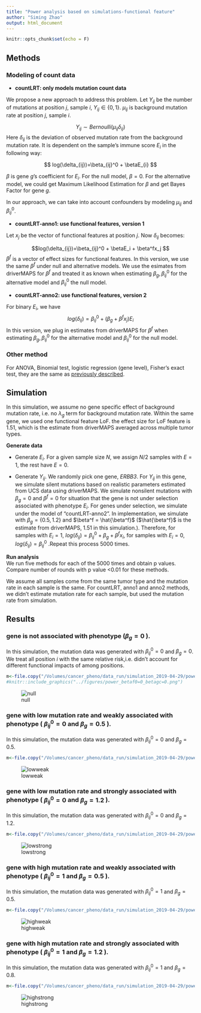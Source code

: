 ```yaml
---
title: "Power analysis based on simulations-functional feature"
author: "Siming Zhao"
output: html_document
---
```


```r
knitr::opts_chunk$set(echo = F)
```


## Methods

### Modeling of count data

  * **countLRT: only models mutation count data**

We propose a new approach to address this problem. Let $Y_{ij}$ be the number of mutations at position $j$, sample $i$, $Y_{ij} \in \{0,1\}$. $\mu_{ij}$ is background mutation rate at position $j$, sample $i$.

$$Y_{ij} \sim Bernoulli(\mu_{ij}\delta_{ij})$$
Here $\delta_{ij}$ is the deviation of observed mutation rate from the background mutation rate. It is dependent on the sample's immune score $E_i$ in the following way:

$$ log(\delta_{ij})=\beta_{ij}^0 + \betaE_{i} $$

$\beta$ is gene $g$'s coefficient for $E_i$. For the null model, $\beta=0$. For the alternative model, we could get Maximum Likelihood Estimation for $\beta$ and get Bayes Factor for gene $g$. 

In our approach, we can take into account confounders by modeling $\mu_{ij}$ and $\beta_{ij}^0$. 

  * **countLRT-anno1: use functional features, version 1**

Let $x_j$ be the vector of functional features at position $j$. Now $\delta_{ij}$ becomes: 

$$log(\delta_{ij})=\beta_{ij}^0 + \betaE_i + \beta^fx_j $$
$\beta^f$ is a vector of effect sizes for functional features. In this version, we use the same $\beta^f$ under null and alternative models. We use the esimates from driverMAPS for $\beta^f$ and treated it as known when estimating $\beta_g, \beta_{ij}^0$ for the alternative model and $\beta_{ij}^0$ the null model.

  * **countLRT-anno2: use functional features, version 2**

For binary $E_i$, we have 
$$log(\delta_{ij})=\beta_{ij}^0 + (\beta_g + \beta^fx_j)E_i $$
In this version, we plug in estimates from driverMAPS for $\beta^f$ when estimating $\beta_g, \beta_{ij}^0$ for the alternative model and $\beta_{ij}^0$ for the null model.

### Other method
For ANOVA, Binomial test, logistic regression (gene level), Fisher's exact test, they are the same as [previously described](simulation_power.html).

## Simulation

In this simulation, we assume no gene specific effect of background mutation rate, i.e. no $\lambda_g$ term for background mutation rate. Within the same gene, we used one functional feature LoF. the effect size for LoF feature is 1.51, which is the estimate from driverMAPS averaged across multiple tumor types.

**Generate data**  

* Generate $E_i$. For a given sample size $N$, we assign $N/2$ samples with $E=1$, the rest have $E=0$.

* Generate $Y_{ij}$. We randomly pick one gene, *ERBB3*. For $Y_{ij}$ in this gene, we simulate silent mutations based on realistic parameters estimated from UCS data using driverMAPS. We simulate nonsilent mutations with $\beta_g=0$ and $\beta^f = 0$ for situation that the gene is not under selection associated with phenotype $E_i$. For genes under selection, we simulate under the model of "countLRT-anno2". In implementation, we simulate with $\beta_g=\{0.5,1.2\}$ and $\beta^f = \hat{\beta^f}$ ($\hat{\beta^f}$ is the estimate from driverMAPS, 1.51 in this simulation.). Therefore, for samples with $E_i=1$, $log(\delta_{ij}) = \beta_{ij}^0 + \beta_g + \beta^fx_i$, for samples with $E_i=0$, $log(\delta_{ij}) = \beta_{ij}^0$  .Repeat this process 5000 times.

**Run analysis**  
We run five methods for each of the 5000 times and obtain p values. Compare number of rounds with p value <0.01 for these methods.

We assume all samples come from the same tumor type and the mutation rate in each sample is the same. For countLRT, anno1 and anno2 methods, we didn't estimate mutation rate for each sample, but used the mutation rate from simulation. 

## Results
### gene is not associated with phenotype ($\beta_g=0$ ).
In this simulation, the mutation data was generated with $\beta_{ij}^0=0$ and $\beta_g=0$. We treat all position $i$ with the same relative risk,i.e. didn't account for different functional impacts of among positions.

```r
m<-file.copy("/Volumes/cancer_pheno/data_run/simulation_2019-04-29/power_betaf0=0_betagc=0.png","figures/simulation_2019-04-29/power_betaf0=0_betagc=0.png")
#knitr::include_graphics("../figures/power_betaf0=0_betagc=0.png")
```
![null](../figures/simulation_2019-04-29/power_betaf0=0_betagc=0.png)

### gene with low mutation rate and weakly associated with phenotype ( $\beta_{ij}^0=0$ and $\beta_g=0.5$ ).
In this simulation, the mutation data was generated with $\beta_{ij}^0=0$ and $\beta_g=0.5$.

```r
m<-file.copy("/Volumes/cancer_pheno/data_run/simulation_2019-04-29/power_betaf0=0_betagc=0.5.png","figures/simulation_2019-04-29/power_betaf0=0_betagc=0.5.png")
```
![lowweak](../figures/simulation_2019-04-29/power_betaf0=0_betagc=0.5.png)

### gene with low mutation rate and strongly associated with phenotype ( $\beta_{ij}^0=0$ and $\beta_g=1.2$ ).
In this simulation, the mutation data was generated with $\beta_{ij}^0=0$ and $\beta_g=1.2$. 

```r
m<-file.copy("/Volumes/cancer_pheno/data_run/simulation_2019-04-29/power_betaf0=0_betagc=1.2.png","figures/simulation_2019-04-29/power_betaf0=0_betagc=1.2.png")
```
![lowstrong](../figures/simulation_2019-04-29/power_betaf0=0_betagc=1.2.png)

### gene with high mutation rate and weakly associated with phenotype ( $\beta_{ij}^0=1$ and $\beta_g=0.5$ ).
In this simulation, the mutation data was generated with $\beta_{ij}^0=1$ and $\beta_g=0.5$. 

```r
m<-file.copy("/Volumes/cancer_pheno/data_run/simulation_2019-04-29/power_betaf0=1_betagc=0.5.png","figures/simulation_2019-04-29/power_betaf0=1_betagc=0.5.png")
```
![highweak](../figures/simulation_2019-04-29/power_betaf0=1_betagc=0.5.png)

### gene with high mutation rate and strongly associated with phenotype ( $\beta_{ij}^0=1$ and $\beta_g=1.2$ ).
In this simulation, the mutation data was generated with $\beta_{ij}^0=1$ and $\beta_g=0.8$. 
```r
m<-file.copy("/Volumes/cancer_pheno/data_run/simulation_2019-04-29/power_betaf0=1_betagc=1.2.png","figures/simulation_2019-04-29/power_betaf0=1_betagc=1.2.png")
```

![highstrong](../figures/simulation_2019-04-29/power_betaf0=1_betagc=1.2.png)

